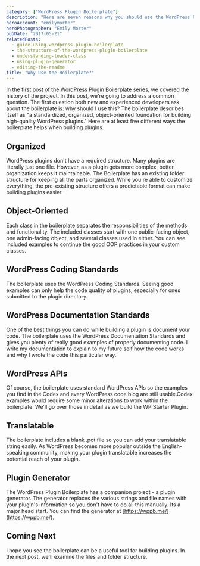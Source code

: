 ```yaml
---
category: ["WordPress Plugin Boilerplate"]
description: "Here are seven reasons why you should use the WordPress Plugin Boilerplate to make WordPress plugins in the second post in the series."
heroAccount: "emilymorter"
heroPhotographer: "Emily Morter"
pubDate: "2017-05-21"
relatedPosts:
  - guide-using-wordpress-plugin-boilerplate
  - the-structure-of-the-wordpress-plugin-boilerplate
  - understanding-loader-class
  - using-plugin-generator
  - editing-the-readme
title: "Why Use the Boilerplate?"
---
```


In the first post of the [WordPress Plugin Boilerplate series](/post/guide-using-wordpress-plugin-boilerplate/), we covered the history of the project. In this post, we're going to address a common question. The first question both new and experienced developers ask about the boilerplate is: why should I use this? The boilerplate describes itself as "a standardized, organized, object-oriented foundation for building high-quality WordPress plugins." Here are at least five different ways the boilerplate helps when building plugins.

## Organized

WordPress plugins don't have a required structure. Many plugins are literally just one file. However, as a plugin gets more complex, better organization keeps it maintainable. The Boilerplate has an existing folder structure for keeping all the parts organized. While you're able to customize everything, the pre-existing structure offers a predictable format can make building plugins easier.

## Object-Oriented

Each class in the boilerplate separates the responsibilities of the methods and functionality. The included classes start with one public-facing object, one admin-facing object, and several classes used in either. You can see included examples to continue the good OOP practices in your custom classes.

## WordPress Coding Standards

The boilerplate uses the WordPress Coding Standards. Seeing good examples can only help the code quality of plugins, especially for ones submitted to the plugin directory.

## WordPress Documentation Standards

One of the best things you can do while building a plugin is document your code. The boilerplate uses the WordPress Documentation Standards and gives you plenty of really good examples of properly documenting code. I write my documentation to explain to my future self how the code works and why I wrote the code this particular way.

## WordPress APIs

Of course, the boilerplate uses standard WordPress APIs so the examples you find in the Codex and every WordPress code blog are still usable.Codex examples would require some minor alterations to work within the boilerplate. We'll go over those in detail as we build the WP Starter Plugin.

## Translatable

The boilerplate includes a blank .pot file so you can add your translatable string easily. As WordPress becomes more popular outside the English-speaking community, making your plugin translatable increases the potential reach of your plugin.

## Plugin Generator

The WordPress Plugin Boilerplate has a companion project - a plugin generator. The generator replaces the various strings and file names with your plugin's information so you don't have to do all this manually. Its a major head start. You can find the generator at [https://wppb.me/](https://wppb.me/).

## Coming Next

I hope you see the boilerplate can be a useful tool for building plugins. In the next post, we'll examine the files and folder structure.
